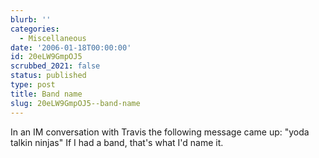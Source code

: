 ```yaml
---
blurb: ''
categories:
  - Miscellaneous
date: '2006-01-18T00:00:00'
id: 20eLW9GmpOJ5
scrubbed_2021: false
status: published
type: post
title: Band name
slug: 20eLW9GmpOJ5--band-name
---
```


In an IM conversation with Travis the following message came up:
"yoda talkin ninjas" If I had a band, that's what I'd name it.
